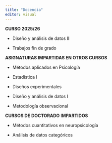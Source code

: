 ```yaml
---
title: "Docencia"
editor: visual
---
```


**CURSO 2025/26**

-    Diseño y análisis de datos II

-    Trabajos fin de grado

**ASIGNATURAS IMPARTIDAS EN OTROS CURSOS**

-   Métodos aplicados en Psicología

-   Estadística I

-   Diseños experimentales

-   Diseño y análisis de datos I

-   Metodología observacional

**CURSOS DE DOCTORADO IMPARTIDOS**

-   Métodos cuantitativos en neuropsicología

-   Análisis de datos categóricos
